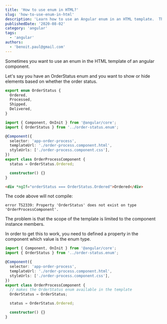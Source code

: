```yaml
---
title: 'How to use enum in HTML?'
slug: 'how-to-use-enum-in-html'
description: 'Learn how to use an Angular enum in an HTML template.  This is a trick you will use often.'
publishedDate: '2020-08-02'
category: 'angular'
tags:
  - 'angular'
authors:
  - 'benoit.paul@gmail.com'
---
```


Sometimes you want to use an enum in the HTML template of an angular component.

Let's say you have an OrderStatus enum and you want to show or hide elements based on whether the order status.

```typescript
export enum OrderStatus {
  Ordered,
  Processed,
  Shipped,
  Delivered,
}
```

```typescript
import { Component, OnInit } from '@angular/core';
import { OrderStatus } from '../order-status.enum';

@Component({
  selector: 'app-order-process',
  templateUrl: './order-process.component.html',
  styleUrls: ['./order-process.component.css'],
})
export class OrderProcessComponent {
  status = OrderStatus.Ordered;

  constructor() {}
}
```

```html
<div *ngIf="orderStatus === OrderStatus.Ordered">Ordered</div>
```

The code above will not compile:

```console
error TS2339: Property 'OrderStatus' does not exist on type 'OrderProcessComponent'.
```

The problem is that the scope of the template is limited to the component instance members.

In order to get this to work, you need to defined a property in the component which value is the enum type.

```typescript
import { Component, OnInit } from '@angular/core';
import { OrderStatus } from '../order-status.enum';

@Component({
  selector: 'app-order-process',
  templateUrl: './order-process.component.html',
  styleUrls: ['./order-process.component.css'],
})
export class OrderProcessComponent {
  // makes the OrderStatus enum available in the template
  OrderStatus = OrderStatus;

  status = OrderStatus.Ordered;

  constructor() {}
}
```
